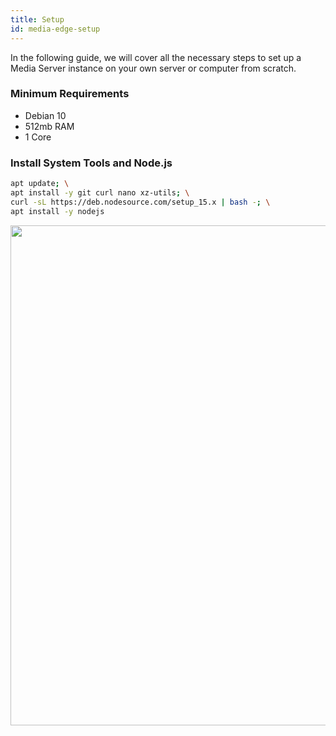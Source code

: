 ```yaml
---
title: Setup
id: media-edge-setup
---
```


In the following guide, we will cover all the necessary steps to set up a Media Server instance on your own server or computer from scratch.

### Minimum Requirements 
- Debian 10
- 512mb RAM
- 1 Core

### Install System Tools and Node.js
```bash
apt update; \
apt install -y git curl nano xz-utils; \
curl -sL https://deb.nodesource.com/setup_15.x | bash -; \
apt install -y nodejs
```

<center><img src="/img/mediaserver3.png" width="800"/> </center>